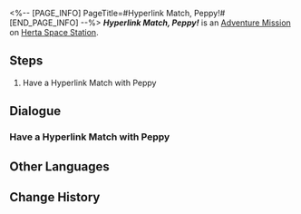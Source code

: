 <%-- [PAGE_INFO]
PageTitle=#Hyperlink Match, Peppy!#
[END_PAGE_INFO] --%>
{{Stub|Dialogue.}}
{{Mission Infobox
|id            = 8014134
|title         = 
|image         = <!--Mission Hyperlink Match, Peppy!.png-->
|type          = Adventure
|event_name    = 
|chapter       = 
|requirements  = 
* [[Adventure Mission]] ''[[Hyperlink Match, Arlan!]]'' completed
* [[Adventure Mission]] ''[[Hyperlink Match, Asta!]]'' completed
* [[Adventure Mission]] ''[[Hyperlink Match, Diting!]]'' completed
* [[Adventure Mission]] ''[[Hyperlink Match, Yanqing!]]'' completed
|summary       = <!--official mission summary from Fate's Atlas-->
|characters    = Trailblazer
|startLocation = [[Herta Space Station]] - [[Storage Zone]]
|world         = Herta Space Station
|area          = Storage Zone
|prev          = Hyperlink Match, Yanqing!
|next          = 
|rewards       = 
}}
'''''Hyperlink Match, Peppy!''''' is an [[Adventure Mission]] on [[Herta Space Station]].

==Steps==
# Have a Hyperlink Match with Peppy

<!--
==Gameplay Notes==

--><!--
==Trial Character==

-->
==Dialogue==
{{Stub Dialogue}}

===Have a Hyperlink Match with Peppy===
{{Mission Description|type=adventure|location=Storage Zone|The core gameplay loop behind Aetherium Wars is "dueling." Challenge different players and show your true strength!}}
{{Dialogue Start}}
:{{tx}}
{{Dialogue End}}

==Other Languages==
{{Other Languages
|en   = Hyperlink Match, Peppy!
|zhs  = 超链接对决！佩佩
|zht  = 超連結對決！佩佩
|ja   = ハイパーリンクバトル！ペペ
|ko   = 하이퍼링크 대결! 페피
|es   = Enfrentamiento de hipervínculos: Peppy
|fr   = Combat hyperlink&nbsp;: Peppy&nbsp;!
|ru   = Матч! Пеппи!
|th   = ประลองไฮเปอร์ลิงก์กับ Peppy!
|vi   = Quyết Đấu Siêu Liên Kết! Peppy
|de   = Hyperlinkmatch, Peppy!
|id   = Duel Hyperlink, Peppy!
|pt   = Batalha de Hyperlink, Peppy!
}}

==Change History==
{{Change History|1.4}}
